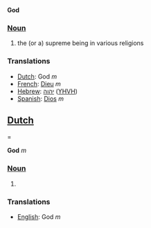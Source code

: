 '''God'''

===[[Noun]]===

#the (or a) supreme being in various religions

===Translations===
*[[Dutch]]: God ''m''
*[[French]]: [[Dieu]] ''m''
*[[Hebrew]]: [[יהוה]] ([[YHVH]])
*[[Spanish]]: [[Dios]] ''m''

==[[Dutch]]===

'''God''' ''m''

===[[Noun]]===

#

===Translations===
*[[English]]: God ''m''